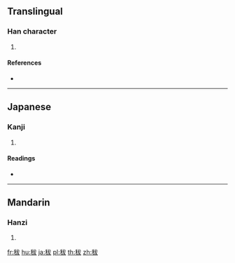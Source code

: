 {{character info/new}}
==Translingual==

===Han character===
{{Han char|rn=115|rad=禾|as=05|sn=10|four=|canj=HDIKE,HDIKK}}

# {{defn|Han|sort=禾05}}

====References====
* {{Han ref|kx=0851.250|dkj=24990|dj=1275.230|hdz=42598.090|uh=79E1|ud=31201}}

----

==Japanese==

===Kanji===
{{ja-kanji|grade=|rs=禾05}}

# {{defn|lang=ja|sort=禾05}}

====Readings====
* {{ja-readings|on=[[はつ]] (hatsu), [[ばち]] (bachi)|kun=|nanori=}}

----

==Mandarin==

===Hanzi===
{{cmn-hanzi|pin=[[bá]] ([[ba2]])|wg=pa<sup>2</sup>}}

# {{defn|lang=cmn|sort=禾05}}

[[fr:秡]]
[[hu:秡]]
[[ja:秡]]
[[pl:秡]]
[[th:秡]]
[[zh:秡]]